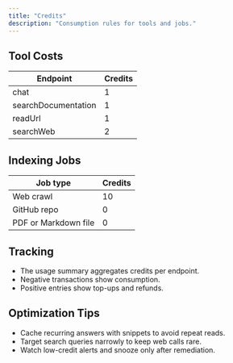 ```yaml
---
title: "Credits"
description: "Consumption rules for tools and jobs."
---
```


## Tool Costs

| Endpoint | Credits |
| --- | --- |
| chat | 1 |
| searchDocumentation | 1 |
| readUrl | 1 |
| searchWeb | 2 |

## Indexing Jobs

| Job type | Credits |
| --- | --- |
| Web crawl | 10 |
| GitHub repo | 0 |
| PDF or Markdown file | 0 |

## Tracking

- The usage summary aggregates credits per endpoint.
- Negative transactions show consumption.
- Positive entries show top-ups and refunds.

## Optimization Tips

- Cache recurring answers with snippets to avoid repeat reads.
- Target search queries narrowly to keep web calls rare.
- Watch low-credit alerts and snooze only after remediation.
